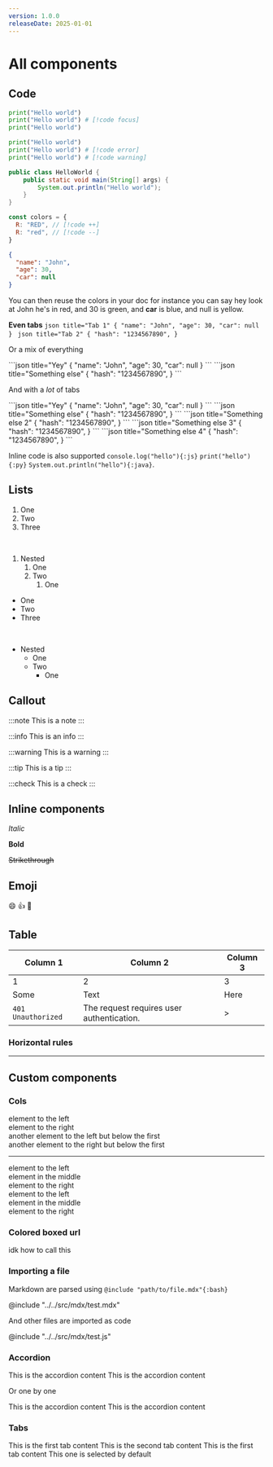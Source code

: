 ```yaml
---
version: 1.0.0
releaseDate: 2025-01-01
---
```


# All components

## Code

```py
print("Hello world")
print("Hello world") # [!code focus]
print("Hello world")
```

```py
print("Hello world")
print("Hello world") # [!code error]
print("Hello world") # [!code warning]
```

```java title="hello.java" showLineNumbers {3}
public class HelloWorld {
    public static void main(String[] args) {
        System.out.println("Hello world");
    }
}
```

```js
const colors = {
  R: "RED", // [!code ++]
  R: "red", // [!code --]
}
```

```json title="Request" /John/#r /30/#g /car/#b /null/#y 
{
  "name": "John",
  "age": 30,
  "car": null
}
```

You can then reuse the colors in your doc for instance you can say hey look at <R>John</R> he's in red, and <G>30</G> is green, and <B>car</B> is blue, and <Y>null</Y> is yellow.


**Even tabs**
<CodeGroup>
    ```json title="Tab 1"
    {
      "name": "John",
      "age": 30,
      "car": null
    }
    ```
    ```json title="Tab 2"
    {
      "hash": "1234567890",
    }
    ```
</CodeGroup>

Or a mix of everything

<CodeGroup title="Request">
    ```json title="Yey" 
    {
      "name": "John",
      "age": 30,
      "car": null
    }
    ```
    ```json title="Something else" 
    {
      "hash": "1234567890",
    }
    ```
</CodeGroup>

And with a *lot* of tabs 

<CodeGroup title="Request">
    ```json title="Yey" 
    {
      "name": "John",
      "age": 30,
      "car": null
    }
    ```
    ```json title="Something else" 
    {
      "hash": "1234567890",
    }
    ```
    ```json title="Something else 2"
    {
      "hash": "1234567890",
    }
    ```
    ```json title="Something else 3" 
    {
      "hash": "1234567890",
    }
    ```
    ```json title="Something else 4" 
    {
      "hash": "1234567890",
    }
    ```
</CodeGroup>


Inline code is also supported `console.log("hello"){:js}` `print("hello"){:py}` `System.out.println("hello"){:java}`. 

## Lists

1. One
2. Two
3. Three

<br/>

1. Nested
    1. One
    2. Two
        1. One
- One
- Two
- Three

<br/>

- Nested
  - One
  - Two
    - One
## Callout

:::note
This is a note
:::

:::info
This is an info
:::

:::warning
This is a warning
:::

:::tip
This is a tip
:::

:::check
This is a check
:::

## Inline components

*Italic*

**Bold**

~~Strikethrough~~


## Emoji

:smile:
:+1:
:tada:

## Table

| Column 1 | Column 2 | Column 3 |
| -------- | -------- | -------- |
| 1        | 2        | 3        |
| Some     | Text     | Here     |
| `401 Unauthorized` | The request requires user authentication. | > |


### Horizontal rules

---

## Custom components

### Cols

<Col>
  <div>element to the left</div>
  <div>element to the right</div>
  <div>another element to the left but below the first</div>
  <div>another element to the right but below the first</div>
</Col>

---

<Col cols={3}>
  <div>element to the left</div>
  <div>element in the middle</div>
  <div>element to the right</div>
  <div>element to the left</div>
  <div>element in the middle</div>
  <div>element to the right</div>
</Col>

### Colored boxed url

idk how to call this

<BoxedUrl method="get" path="/you/{can}/{do}/{this}" />
<BoxedUrl method="post" path="/you/{can}/{do}/{this}" />
<BoxedUrl method="put" path="/you/{can}/{do}/{this}" />
<BoxedUrl method="delete" path="/you/{can}/{do}/{this}" />

### Importing a file

Markdown are parsed using `@include "path/to/file.mdx"{:bash}`

@include "../../src/mdx/test.mdx"

And other files are imported as code

@include "../../src/mdx/test.js"

### Accordion

<Accordion multiple>
  <AccordionItem title="Title 1">
      This is the accordion content
  </AccordionItem>
  <AccordionItem title="Title 2">
      This is the accordion content
  </AccordionItem>
</Accordion>

Or one by one

<Accordion>
  <AccordionItem title="Title 1">
      This is the accordion content
  </AccordionItem>
  <AccordionItem title="Title 2">
      This is the accordion content
  </AccordionItem>
</Accordion>


### Tabs

<Tabs>
  <TabsItem title="Tab 1">
      This is the first tab content
  </TabsItem>
  <TabsItem title="Tab 2">
      This is the second tab content
  </TabsItem>
</Tabs>

<Tabs defaultValue="Tab 2">
  <TabsItem title="Tab 1">
      This is the first tab content
  </TabsItem>
  <TabsItem title="Tab 2">
    This one is selected by default
  </TabsItem>
</Tabs>
